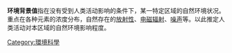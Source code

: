 {{Unreferenced|time=2022-02-10T02:46:28+00:00}}
'''环境背景值'''指在没有受到人类活动影响的条件下，某一特定区域的自然环境状况。重点在各种元素的浓度分布，自然存在的[[放射性|放射性]]、[[电磁辐射|电磁辐射]]、[[噪声|噪声]]等。以此推定人类活动对本区域的自然环境影响程度。

{{Nature-stub}}

[[Category:環境科學|Category:環境科學]]